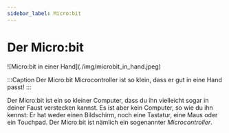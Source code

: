 ```yaml
---
sidebar_label: Micro:bit
---
```



# Der Micro:bit
<HeroContainer>
  ![Micro:bit in einer Hand](./img/microbit_in_hand.jpeg)
</HeroContainer>

:::Caption
  Der Micro:bit Microcontroller ist so klein, dass er gut in eine Hand passt!
:::

Der Micro:bit ist ein so kleiner Computer, dass du ihn vielleicht sogar in deiner Faust verstecken kannst. Es ist aber
kein Computer, so wie du ihn kennst: Er hat weder einen Bildschirm, noch eine Tastatur, eine Maus oder ein Touchpad.
Der Micro:bit ist nämlich ein sogenannter _Microcontroller_.
